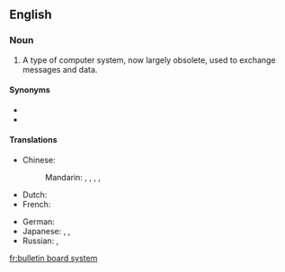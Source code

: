 {{rfc}}
==English==
{{wikipedia}}

===Noun===
{{en-noun|head=[[bulletin board]] [[system]]}}

# {{context|computing|lang=en}} A type of computer system, now largely obsolete, used to exchange messages and data.

====Synonyms====
* {{l/en|BBS}}
* {{l/en|bulletin board service}}

====Translations====
{{trans-top|computer system to exchange messages and data}}
* Chinese:
*: Mandarin: {{t|cmn|電子佈告欄|sc=Hani}}, {{t|cmn|电子布告栏|tr=diànzǐ bùgàolán|sc=Hani}}, {{t|cmn|電子佈告欄系統|sc=Hani}}, {{t|cmn|电子布告栏系统|tr=diànzǐ bùgàolán xìtǒng|sc=Hani}}, {{t|cmn|BBS|sc=Latn}}
* Dutch: {{t-|nl|bulletin board system|n}}
* French: {{t-|fr|système babillard electronique|f}}
{{trans-mid}}
* German: {{t-|de|Bulletin Board System|n}}
* Japanese: {{t-|ja|電子掲示板|tr=でんしけいじばん, denshi keijiban|sc=Jpan}}, {{t+|ja|掲示板|tr=けいじばん, keijiban|sc=Jpan}}, {{t-|ja|BBS|alt=ＢＢＳ|sc=Jpan|tr=BBS}}
* Russian: {{t-|ru|электронная доска объявлений|f|tr=elektrónnaja doská obʺjavlénij|sc=Cyrl}}, {{t-|ru|BBS|m|sc=Latn}}
{{trans-bottom}}

[[fr:bulletin board system]]